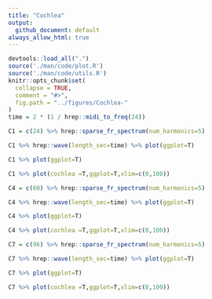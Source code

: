 ```yaml
---
title: "Cochlea"
output:
  github_document: default
always_allow_html: true
---
```

```r
devtools::load_all(".")
source('./man/code/plot.R')
source('./man/code/utils.R')
knitr::opts_chunk$set(
  collapse = TRUE,
  comment = "#>",
  fig.path = "../figures/Cochlea-"
)
time = 2 * (1 / hrep::midi_to_freq(24))
```

```r
C1 = c(24) %>% hrep::sparse_fr_spectrum(num_harmonics=5)
```

```r
C1 %>% hrep::wave(length_sec=time) %>% plot(ggplot=T)
```

```r
C1 %>% plot(ggplot=T)
```

```r
C1 %>% plot(cochlea =T,ggplot=T,xlim=c(0,100))
```

```r
C4 = c(60) %>% hrep::sparse_fr_spectrum(num_harmonics=5)
```

```r
C4 %>% hrep::wave(length_sec=time) %>% plot(ggplot=T)
```

```r
C4 %>% plot(ggplot=T)
```

```r
C4 %>% plot(cochlea =T,ggplot=T,xlim=c(0,100))
```

```r
C7 = c(96) %>% hrep::sparse_fr_spectrum(num_harmonics=5)
```

```r
C7 %>% hrep::wave(length_sec=time) %>% plot(ggplot=T)
```

```r
C7 %>% plot(ggplot=T)
```

```r
C7 %>% plot(cochlea =T,ggplot=T,xlim=c(0,100))
```
